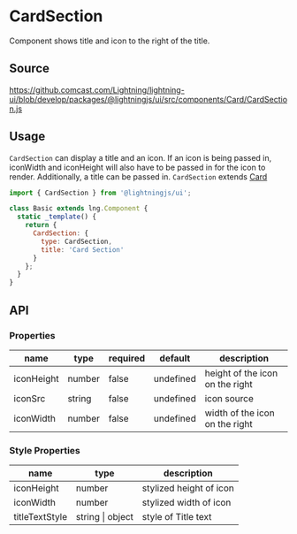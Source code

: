 
# CardSection

Component shows title and icon to the right of the title.

## Source

https://github.comcast.com/Lightning/lightning-ui/blob/develop/packages/@lightningjs/ui/src/components/Card/CardSection.js

## Usage

`CardSection` can display a title and an icon. If an icon is being passed in, iconWidth and iconHeight will also have to be passed in for the icon to render. Additionally, a title can be passed in.
`CardSection` extends [Card](?path=/docs/patterns-card--base)

```js
import { CardSection } from '@lightningjs/ui';

class Basic extends lng.Component {
  static _template() {
    return {
      CardSection: {
        type: CardSection,
        title: 'Card Section'
      }
    };
  }
}
```

<Canvas>
  <Story id="tiles-cards-cardsection--card-section" />
</Canvas>

## API

### Properties

| name       | type   | required | default   | description                     |
| ---------- | ------ | -------- | --------- | ------------------------------- |
| iconHeight | number | false    | undefined | height of the icon on the right |
| iconSrc    | string | false    | undefined | icon source                     |
| iconWidth  | number | false    | undefined | width of the icon on the right  |

### Style Properties

| name           | type             | description             |
| -------------- | ---------------- | ----------------------- |
| iconHeight     | number           | stylized height of icon |
| iconWidth      | number           | stylized width of icon  |
| titleTextStyle | string \| object | style of Title text     |
